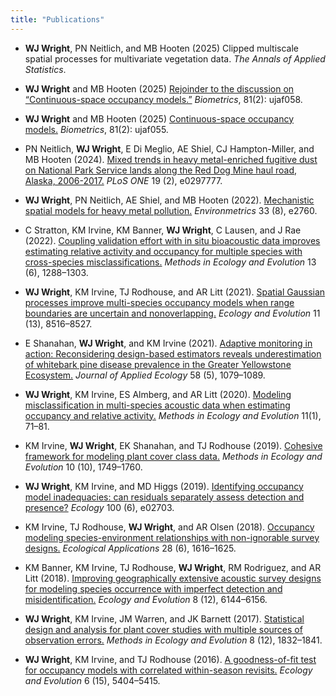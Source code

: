 ```yaml
---
title: "Publications"
---
```


- **WJ Wright**, PN Neitlich, and MB Hooten (2025) Clipped multiscale spatial processes for multivariate vegetation data. *The Annals of Applied Statistics*.

- **WJ Wright** and MB Hooten (2025) [Rejoinder to the discussion on "Continuous-space occupancy models."](https://doi.org/10.1093/biomtc/ujaf058) *Biometrics*, 81(2): ujaf058.

- **WJ Wright** and MB Hooten (2025) [Continuous-space occupancy models.](https://doi.org/10.1093/biomtc/ujaf055) *Biometrics*, 81(2): ujaf055.

- PN Neitlich, **WJ Wright**, E Di Meglio, AE Shiel, CJ Hampton-Miller, and MB Hooten (2024). [Mixed trends in heavy metal-enriched fugitive dust on National Park Service lands along the Red Dog Mine haul road, Alaska, 2006-2017.](https://doi.org/10.1371/journal.pone.0297777) *PLoS ONE* 19 (2), e0297777.

- **WJ Wright**, PN Neitlich, AE Shiel, and MB Hooten (2022). [Mechanistic spatial models for heavy metal pollution.](https://doi.org/10.1002/env.2760) *Environmetrics* 33 (8), e2760.

- C Stratton, KM Irvine, KM Banner, **WJ Wright**, C Lausen, and J Rae (2022). [Coupling validation effort with in situ bioacoustic data improves estimating relative activity and occupancy for multiple species with cross-species misclassifications.](https://doi.org/10.1111/2041-210X.13831) *Methods in Ecology and Evolution* 13 (6), 1288--1303.

- **WJ Wright**, KM Irvine, TJ Rodhouse, and AR Litt (2021). [Spatial Gaussian processes improve multi-species occupancy models when range boundaries are uncertain and nonoverlapping.](https://doi.org/10.1002/ece3.7629) *Ecology and Evolution* 11 (13), 8516--8527.

- E Shanahan, **WJ Wright**, and KM Irvine (2021). [Adaptive monitoring in action: Reconsidering design-based estimators reveals underestimation of whitebark pine disease prevalence in the Greater Yellowstone Ecosystem.](https://doi.org/10.1111/1365-2664.13837) *Journal of Applied Ecology* 58 (5), 1079--1089.

- **WJ Wright**, KM Irvine, ES Almberg, and AR Litt (2020). [Modeling misclassification in multi-species acoustic data when estimating occupancy and relative activity.](https://doi.org/10.1111/2041-210X.13315) *Methods in Ecology and Evolution* 11(1), 71--81.

- KM Irvine, **WJ Wright**, EK Shanahan, and TJ Rodhouse (2019). [Cohesive framework for modeling plant cover class data.](https://doi.org/10.1111/2041-210X.13262) *Methods in Ecology and Evolution* 10 (10), 1749--1760.

- **WJ Wright**, KM Irvine, and MD Higgs (2019). [Identifying occupancy model inadequacies: can residuals separately assess detection and presence?](https://doi.org/10.1002/ecy.2703) *Ecology* 100 (6), e02703.

- KM Irvine, TJ Rodhouse, **WJ Wright**, and AR Olsen (2018). [Occupancy modeling species-environment relationships with non-ignorable survey designs.](https://doi.org/10.1002/eap.1754) *Ecological Applications* 28 (6), 1616--1625.

- KM Banner, KM Irvine, TJ Rodhouse, **WJ Wright**, RM Rodriguez, and AR Litt (2018). [Improving geographically extensive acoustic survey designs for modeling species occurrence with imperfect detection and misidentification.](https://doi.org/10.1002/ece3.4162) *Ecology and Evolution* 8 (12), 6144--6156.

- **WJ Wright**, KM Irvine, JM Warren, and JK Barnett (2017). [Statistical design and analysis for plant cover studies with multiple sources of observation errors.](https://doi.org/10.1111/2041-210X.12825) *Methods in Ecology and Evolution* 8 (12), 1832--1841.

- **WJ Wright**, KM Irvine, and TJ Rodhouse (2016). [A goodness-of-fit test for occupancy models with correlated within-season revisits.](https://doi.org/10.1002/ece3.2292) *Ecology and Evolution* 6 (15), 5404--5415.